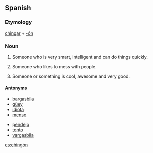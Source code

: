 ==Spanish==

===Etymology===
[[chingar]] + [[-ón]]

===Noun===
{{es-noun-mf|masculine plural=chingones|feminine=chingona}}

# {{Mexico|colloquial|lang=es}} Someone who is very smart, intelligent and can do things quickly.
# {{Mexico|colloquial|lang=es}} Someone who likes to mess with people.
# {{Mexico|colloquial|lang=es}} Someone or something is cool, awesome and very good.

====Antonyms====
{{top}}
*[[bargasbila]]
*[[güey]]
*[[idiota]]
*[[menso]]
{{mid}}
*[[pendejo]]
*[[tonto]]
*[[vargasbila]]
{{bottom}}

[[es:chingón]]